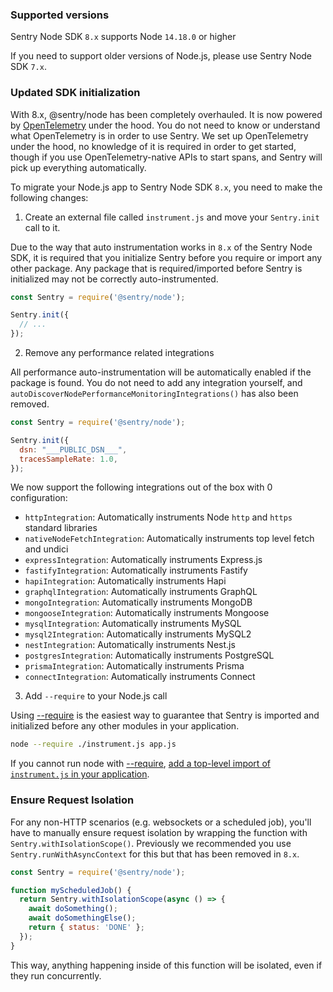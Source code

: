 ### Supported versions

Sentry Node SDK `8.x` supports Node `14.18.0` or higher

If you need to support older versions of Node.js, please use Sentry Node SDK `7.x`.

### Updated SDK initialization

With 8.x, @sentry/node has been completely overhauled. It is now powered by [OpenTelemetry](https://opentelemetry.io/) under the hood. You do not need to know or understand what OpenTelemetry is in order to use Sentry. We set up OpenTelemetry under the hood, no knowledge of it is required in order to get started, though if you use OpenTelemetry-native APIs to start spans, and Sentry will pick up everything automatically.

To migrate your Node.js app to Sentry Node SDK `8.x`, you need to make the following changes:

1. Create an external file called `instrument.js` and move your `Sentry.init` call to it.

Due to the way that auto instrumentation works in `8.x` of the Sentry Node SDK, it is required that you initialize Sentry before you require or import any other package. Any package that is required/imported before Sentry is initialized may not be correctly auto-instrumented.

```JavaScript {filename: instrument.js}
const Sentry = require('@sentry/node');

Sentry.init({
  // ...
});
```

2. Remove any performance related integrations

All performance auto-instrumentation will be automatically enabled if the package is found. You do not need to add any integration yourself, and `autoDiscoverNodePerformanceMonitoringIntegrations()` has also been removed.

```JavaScript {filename: instrument.js}
const Sentry = require('@sentry/node');

Sentry.init({
  dsn: "___PUBLIC_DSN___",
  tracesSampleRate: 1.0,
});
```

We now support the following integrations out of the box with 0 configuration:

- `httpIntegration`: Automatically instruments Node `http` and `https` standard libraries
- `nativeNodeFetchIntegration`: Automatically instruments top level fetch and undici
- `expressIntegration`: Automatically instruments Express.js
- `fastifyIntegration`: Automatically instruments Fastify
- `hapiIntegration`: Automatically instruments Hapi
- `graphqlIntegration`: Automatically instruments GraphQL
- `mongoIntegration`: Automatically instruments MongoDB
- `mongooseIntegration`: Automatically instruments Mongoose
- `mysqlIntegration`: Automatically instruments MySQL
- `mysql2Integration`: Automatically instruments MySQL2
- `nestIntegration`: Automatically instruments Nest.js
- `postgresIntegration`: Automatically instruments PostgreSQL
- `prismaIntegration`: Automatically instruments Prisma
- `connectIntegration`: Automatically instruments Connect

3. Add `--require` to your Node.js call

Using [--require](https://nodejs.org/api/cli.html#-r---require-module) is the easiest way to guarantee that Sentry is imported and initialized before any other modules in your application.

```bash
node --require ./instrument.js app.js
```
<Alert level="warning" title="Alternative">

If you cannot run node with [--require](https://nodejs.org/api/cli.html#-r---require-module), [add a top-level import of `instrument.js` in your application](/platforms/javascript/guides/node/initialize-sentry/add-as-toplevel-import).

</Alert>

### Ensure Request Isolation

For any non-HTTP scenarios (e.g. websockets or a scheduled job), you'll have to manually ensure request isolation by wrapping the function with `Sentry.withIsolationScope()`. Previously we recommended you use `Sentry.runWithAsyncContext` for this but that has been removed in `8.x`.

```JavaScript
const Sentry = require('@sentry/node');

function myScheduledJob() {
  return Sentry.withIsolationScope(async () => {
    await doSomething();
    await doSomethingElse();
    return { status: 'DONE' };
  });
}
```

This way, anything happening inside of this function will be isolated, even if they run concurrently.
